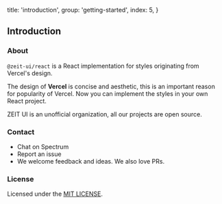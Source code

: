 
  title: 'introduction',
  group: 'getting-started',
  index: 5,
}

## Introduction

### About

`@zeit-ui/react` is a React implementation for <Link rel="nofollow" target="_blank" href="https://github.com/zeit-ui/zeit-style">styles</Link>
originating from <Link rel="nofollow" target="_blank" href="https://vercel.co/design">Vercel's design</Link>.

The design of **Vercel** is concise and aesthetic, this is an important reason for popularity of Vercel.
Now you can implement the styles in your own React project.

ZEIT UI is an unofficial organization, all our projects are open source.

<Spacer y={3} />

### Contact

- <Link target="_blank" rel="nofollow" href="https://spectrum.chat/zeit-ui/general?tab=posts">
    Chat on Spectrum
  </Link>
- <Link target="_blank" rel="nofollow" href="https://github.com/zeit-ui/react/issues/new">
    Report an issue
  </Link>
- We welcome feedback and ideas. We also love PRs.

<Spacer y={3} />

### License

Licensed under the [MIT LICENSE](https://github.com/zeit-ui/react/blob/master/LICENSE).

